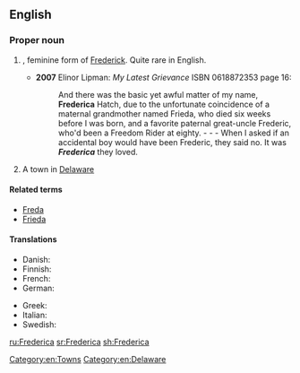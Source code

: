 ==English==

===Proper noun===
{{en-proper noun}}

# {{given name|female|from=Germanic}}, feminine form of [[Frederick]]. Quite rare in English.
#* '''2007''' Elinor Lipman: ''My Latest Grievance'' ISBN 0618872353 page 16:
#*: And there was the basic yet awful matter of my name, '''Frederica''' Hatch, due to the unfortunate coincidence of a maternal grandmother named Frieda, who died six weeks before I was born, and a favorite paternal great-uncle Frederic, who'd been a Freedom Rider at eighty. - - - When I asked if an accidental boy would have been Frederic, they said no. It was '''''Frederica''''' they loved.
# A town in [[Delaware]]

====Related terms====
* [[Freda]]
* [[Frieda]]

====Translations====
{{trans-top|female given name}}
* Danish: {{t|da|Frederikke}}
* Finnish: {{t+|fi|Riikka}}
* French: {{t+|fr|Frédérique}}
* German: {{t+|de|Friederike}}
{{trans-mid}}
* Greek: {{t+|el|Φρειδερίκη|f}}
* Italian: {{t+|it|Federica}}
* Swedish: {{t+|sv|Fredrika}}
{{trans-bottom}}

[[Category:en:Towns]]
[[Category:en:Delaware]]

[[ru:Frederica]]
[[sr:Frederica]]
[[sh:Frederica]]